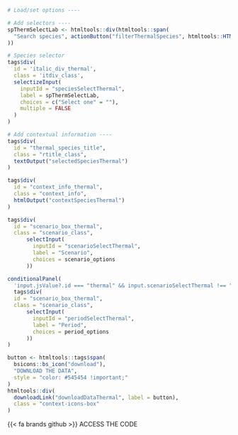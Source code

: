 ::: {.tabdiv}

```r
# Load/set options ----

# Add selectors ----
spThermSelectLab <- htmltools::div(htmltools::span(
  "Search species", actionButton("filterThermalSpecies", htmltools::HTML('<span><i class="bi bi-funnel"></i> Filter</span>'), style = "border: 0; font-size: 12px; margin-left: 10px; background: none;")
))

# Species selector
tags$div(
  id = 'italic_div_thermal',
  class = 'itdiv_class',
  selectizeInput(
    inputId = "speciesSelectThermal",
    label = spThermSelectLab,
    choices = c("Select one" = ""),
    multiple = FALSE
  )
)

# Add contextual information ----
tags$div(
  id = "thermal_species_title",
  class = "rtitle_class",
  textOutput("selectedSpeciesThermal")
)

tags$div(
  id = "context_info_thermal",
  class = "context_info",
  htmlOutput("contextSpeciesThermal")
)
```

<div class="bottom-container"> 
::: {.grid .gridaltsm}

::: {.g-col-6}
```r
tags$div(
  id = "scenario_box_thermal",
  class = "scenario_class",
      selectInput(
        inputId = "scenarioSelectThermal",
        label = "Scenario",
        choices = scenario_options
      ))
```

:::

::: {.g-col-6}
```r
conditionalPanel(
  'input.jsValue?.id === "thermal" && input.scenarioSelectThermal !== "Current"',
  tags$div(
  id = "scenario_box_thermal",
  class = "scenario_class",
      selectInput(
        inputId = "periodSelectThermal",
        label = "Period",
        choices = period_options
      ))
)
```

:::

:::
</div>

<div class="context-icons">

```r
button <- htmltools::tags$span(
  bsicons::bs_icon("download"),
  "DOWNLOAD THE DATA",
  style = "color: #545454 !important;"
)
htmltools::div(
  downloadLink("downloadDataThermal", label = button),
  class = "context-icons-box"
)
```

<div class="context-icons-box" onclick="location.href='https://github.com/iobis/mpaeu_sdm/blob/main/codes/model_thermal.R';">{{< fa brands github >}} ACCESS THE CODE</div>

</div>

:::